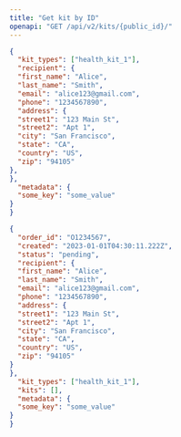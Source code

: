 ```yaml
---
title: "Get kit by ID"
openapi: "GET /api/v2/kits/{public_id}/"
---
```


<RequestExample>

  ```json Request
  {
    "kit_types": ["health_kit_1"],
    "recipient": {
    "first_name": "Alice",
    "last_name": "Smith",
    "email": "alice123@gmail.com",
    "phone": "1234567890",
    "address": {
    "street1": "123 Main St",
    "street2": "Apt 1",
    "city": "San Francisco",
    "state": "CA",
    "country": "US",
    "zip": "94105"
  },
  },
    "metadata": {
    "some_key": "some_value"
  }
  }
  ```
</RequestExample>

<ResponseExample>

  ```json Response
  {
    "order_id": "O1234567",
    "created": "2023-01-01T04:30:11.222Z",
    "status": "pending",
    "recipient": {
    "first_name": "Alice",
    "last_name": "Smith",
    "email": "alice123@gmail.com",
    "phone": "1234567890",
    "address": {
    "street1": "123 Main St",
    "street2": "Apt 1",
    "city": "San Francisco",
    "state": "CA",
    "country": "US",
    "zip": "94105"
  }
  },
    "kit_types": ["health_kit_1"],
    "kits": [],
    "metadata": {
    "some_key": "some_value"
  }
  }
  ```
</ResponseExample>